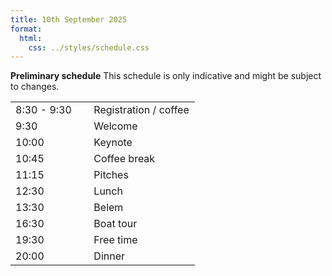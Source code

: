 ```yaml
---
title: 10th September 2025
format:
  html:
    css: ../styles/schedule.css
---
```

<div class="alert alert-info">
  <strong><i class="bi bi-info-circle-fill"></i> Preliminary schedule</strong> This schedule is only indicative and might be subject to changes.
</div>

| |  |
| --- | ---- |
| 8:30 - 9:30 | <span class="event-outline-blue"></span> Registration / coffee    |
| 9:30        | <span class="event-outline-blue"></span> Welcome                   |
| 10:00       | <span class="event-filled-green"></span> Keynote       |
| 10:45       | <span class="event-outline-blue"></span> Coffee break              |
| 11:15       | <span class="event-filled-orange size-2"></span> Pitches                   |
| 12:30       | <span class="event-outline-blue"></span> Lunch                     |
| 13:30       | <span class="event-filled-blue size-2"></span> Belem                     |
| 16:30       | <span class="event-filled-blue size-3"></span> Boat tour                 | 
| 19:30       | <span class="event-outline-blue"></span> Free time                 |    
| 20:00       | <span class="event-filled-red"></span> Dinner |   